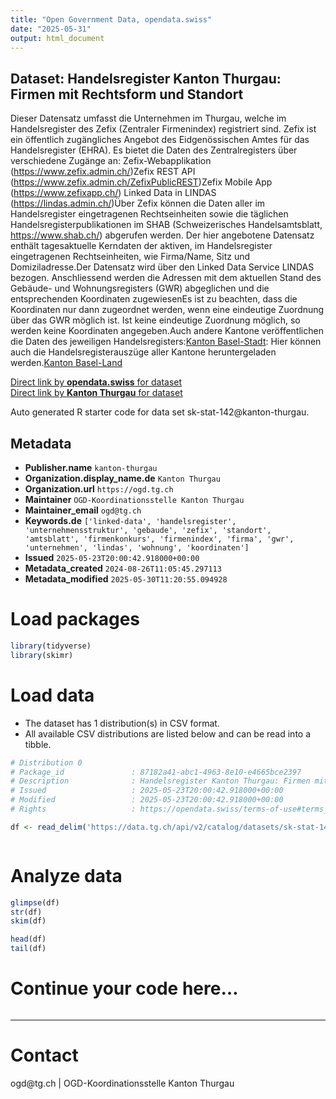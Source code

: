 ```yaml
---
title: "Open Government Data, opendata.swiss"
date: "2025-05-31"
output: html_document
---
```


## Dataset: Handelsregister Kanton Thurgau: Firmen mit Rechtsform und Standort

Dieser Datensatz umfasst die Unternehmen im Thurgau, welche im Handelsregister des Zefix (Zentraler Firmenindex) registriert sind. Zefix ist ein öffentlich zugängliches Angebot des Eidgenössischen Amtes für das Handelsregister (EHRA). Es bietet die Daten des Zentralregisters über verschiedene Zugänge an: Zefix-Webapplikation ([https://www.zefix.admin.ch/](https://www.zefix.admin.ch/))Zefix REST API ([https://www.zefix.admin.ch/ZefixPublicREST](https://www.zefix.admin.ch/ZefixPublicREST))Zefix Mobile App ([https://www.zefixapp.ch/](https://www.zefixapp.ch/)) Linked Data in LINDAS ([https://lindas.admin.ch/](https://lindas.admin.ch/))Über Zefix können die Daten aller im Handelsregister eingetragenen Rechtseinheiten sowie die täglichen Handelsregisterpublikationen im SHAB (Schweizerisches Handelsamtsblatt, [https://www.shab.ch/](https://www.shab.ch/)) abgerufen werden. Der hier angebotene Datensatz enthält tagesaktuelle Kerndaten der aktiven, im Handelsregister eingetragenen Rechtseinheiten, wie Firma/Name, Sitz und Domiziladresse.Der Datensatz wird über den Linked Data Service LINDAS bezogen. Anschliessend werden die Adressen mit dem aktuellen Stand des Gebäude- und Wohnungsregisters (GWR) abgeglichen und die entsprechenden Koordinaten zugewiesenEs ist zu beachten, dass die Koordinaten nur dann zugeordnet werden, wenn eine eindeutige Zuordnung über das GWR möglich ist. Ist keine eindeutige Zuordnung möglich, so werden keine Koordinaten angegeben.Auch andere Kantone veröffentlichen die Daten des jeweiligen Handelsregisters:[Kanton Basel-Stadt](https://data.bs.ch/explore/dataset/100330/information/?disjunctive.company_type_de&disjunctive.municipality&disjunctive.plz&disjunctive.locality&disjunctive.address&sort=company_legal_name): Hier können auch die Handelsregisterauszüge aller Kantone heruntergeladen werden.[Kanton Basel-Land](https://data.bl.ch/explore/dataset/12480/information/?disjunctive.firmensitz&disjunctive.firmensitz_bezirk&disjunctive.rechtsform&disjunctive.noga_abschnitt&disjunctive.noga_abteilung&disjunctive.lokalisierungsmethode&sort=firmensitz_code)

[Direct link by **opendata.swiss** for dataset](https://opendata.swiss/de/dataset/handelsregister-kanton-thurgau-firmen-mit-rechtsform-und-standort)<br>
[Direct link by **Kanton Thurgau** for dataset](https://data.tg.ch/explore/dataset/sk-stat-142/)

Auto generated R starter code for data set sk-stat-142@kanton-thurgau.

## Metadata

- **Publisher.name** `kanton-thurgau`
- **Organization.display_name.de** `Kanton Thurgau`
- **Organization.url** `https://ogd.tg.ch`
- **Maintainer** `OGD-Koordinationsstelle Kanton Thurgau`
- **Maintainer_email** `ogd@tg.ch`
- **Keywords.de** `['linked-data', 'handelsregister', 'unternehmensstruktur', 'gebaude', 'zefix', 'standort', 'amtsblatt', 'firmenkonkurs', 'firmenindex', 'firma', 'gwr', 'unternehmen', 'lindas', 'wohnung', 'koordinaten']`
- **Issued** `2025-05-23T20:00:42.918000+00:00`
- **Metadata_created** `2024-08-26T11:05:45.297113`
- **Metadata_modified** `2025-05-30T11:20:55.094928`


# Load packages

```r

library(tidyverse)
library(skimr)

```

# Load data

-   The dataset has 1 distribution(s) in CSV format.
-   All available CSV distributions are listed below and can be read into a tibble.

```r

# Distribution 0
# Package_id               : 87182a41-abc1-4963-8e10-e4665bce2397
# Description              : Handelsregister Kanton Thurgau: Firmen mit Rechtsform und Standort (csv)
# Issued                   : 2025-05-23T20:00:42.918000+00:00
# Modified                 : 2025-05-23T20:00:42.918000+00:00
# Rights                   : https://opendata.swiss/terms-of-use#terms_by

df <- read_delim('https://data.tg.ch/api/v2/catalog/datasets/sk-stat-142/exports/csv?use_labels=true')



```

# Analyze data

```r

glimpse(df)
str(df)
skim(df)

head(df)
tail(df)

```

# Continue your code here...

```r

```

------------------------------------------------------------------------

# Contact

ogd@tg.ch | OGD-Koordinationsstelle Kanton Thurgau
